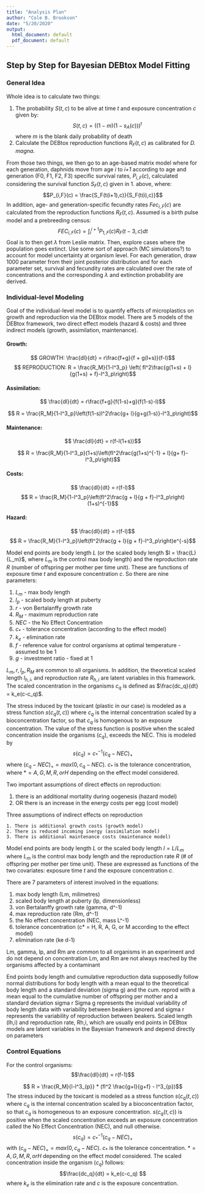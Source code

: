 ```yaml
---
title: "Analysis Plan"
author: "Cole B. Brookson"
date: "5/20/2020"
output:
  html_document: default
  pdf_document: default
---
```

## Step by Step for Bayesian DEBtox Model Fitting

### General Idea

Whole idea is to calculate two things: 

1. The probability $S(t,c)$ to be alive at time $t$ and exposure concentration $c$ given by:
$$ S(t,c) = ((1-m)(1-s_A(c)))^t$$ 
where $m$ is the blank daily probability of death 
2. Calculate the DEBtox reproduction functions $R_F(t,c)$ as calibrated for *D. magna*. 

From those two things, we then go to an age-based matrix model where for each generation, daphnids move from age *i* to *i+1* according to age and generation (F0, F1, F2, F3) specific survival rates, $P_{i,F}(c)$, calculated considering the survival function $S_{F}(t,c)$ given in 1. above, where: 
$$P_{i,F}(c) = \frac{S_F(t(i+1),c)}{S_F(t(i),c)}$$
In addition, age- and generation-specific fecundty rates $Fec_{i,F}(c)$ are calculated from the reproduction functions $R_F(t,c)$. Assumed is a birth pulse model and a prebreeding census:
$$FEC_{i,F}(c) = \int_{i}^{i+1}P_{1,F}(c)R_F(t-3,c)dt $$
Goal is to then get $\lambda$ from Leslie matrix. Then, explore cases where the population goes extinct. Use some sort of approach (MC simulations?) to account for model uncertainty at organism level. For each generation, draw 1000 parameter from their joint posterior distribution and for each parameter set, survival and fecundity rates are calculated over the rate of concentrations and the corresponding $\lambda$ and extinction probability are derived.

### Individual-level Modeling

Goal of the individual-level model is to quantify effects of microplastics on growth and reproduction via the DEBtox model. There are 5 models of the DEBtox framework, two direct effect models (hazard & costs) and three indirect models (growth, assimilation, maintenance).

#### Growth:
$$ GROWTH: \frac{dl}{dt} = r\frac{f+g}{f + g(l+s)}(f-l)$$
$$ REPRODUCTION: R = \frac{R_M}{1-l^3_p} \left( fl^2\frac{g(1+s) + l}{g(1+s) + f}-l^3_p\right)$$

#### Assimilation:
$$ \frac{dl}{dt} = r\frac{f+g}{f(1-s)+g}(f(1-s)-l)$$

$$ R = \frac{R_M}{1-l^3_p}\left(f(1-s)l^2\frac{g+ l}{g+g(1-s)}-l^3_p\right)$$

#### Maintenance:
$$ \frac{dl}{dt} = r(f-l(1+s))$$

$$ R = \frac{R_M}{1-l^3_p}(1+s)\left(fl^2\frac{g(1+s)^{-1} + l}{g+ f}-l^3_p\right)$$

#### Costs:
$$ \frac{dl}{dt} = r(f-l)$$
$$ R = \frac{R_M}{1-l^3_p}\left(fl^2\frac{g + l}{g + f}-l^3_p\right)(1+s)^{-1}$$

#### Hazard:
$$ \frac{dl}{dt} = r(f-l)$$
$$ R = \frac{R_M}{1-l^3_p}\left(fl^2\frac{g + l}{g + f}-l^3_p\right)e^{-s}$$

Model end points are body length $L$ (or the scaled body length $l = \frac{L}{L_m}$, where $L_m$ is the control max body length) and the reproduction rate $R$ (number of offspring per mother per time unit). These are functions of exposure time $t$ and exposure concentration $c$. So there are nine parameters:

1. $L_m$ - max body length
2. $l_p$ - scaled body length at puberty
3. $r$ - von Bertalanffy growth rate
4. $R_M$ - maximum reproduction rate 
5. $NEC$ - the No Effect Concentration
6. $c_*$ - tolerance concentration (according to the effect model)
7. $k_e$ - elimination rate
8. $f$ - reference value for control organisms at optimal temperature - assumed to be 1
9. $g$ - investment ratio - fixed at 1

$L_m, r, l_p, R_M$ are common to all organisms. In addition, the theoretical scaled length $l_{h,i}$, and reproduction rate $R_{h,i}$ are latent variables in this framework. The scaled concentration in the organisms $c_{q}$ is defined as $\frac{dc_q}{dt} = k_e(c-c_q)$. 

The stress induced by the toxicant (plastic in our case) is modeled as a stress function $s(c_q(t,c))$ where $c_q$ is the internal concentration scaled by a bioconcentration factor, so that $c_q$ is homogenous to an exposure concentration. The value of the stress function is positive when the scaled concentration inside the organisms ($c_q$), exceeds the NEC. This is modeled by 
$$s(c_q) = c^{-1}_* (c_q - NEC)_+$$ where $(c_q-NEC)_+ = max(0, c_q - NEC)$. $c_*$ is the tolerance concentration, where $* = A, G, M, R, or H$ depending on the effect model considered. 

Two important assumptions of direct effects on reproduction:

1. there is an additional mortality during oogenesis (hazard model)
2. OR there is an increase in the energy costs per egg (cost model)

Three assumptions of indirect effects on reproduction

    1. There is additional growth costs (growth model)
    2. There is reduced incoming inergy (assimilation model)
    3. There is additional maintenance costs (maintenance model)

Model end points are body length $L$ or the scaled body length $l = L/L_m$ where $L_m$ is the control max body length and the reproduction rate $R$ (# of offspring per mother per time unit). These are expressed as functions of the two covariates: exposure time $t$ and the exposure concentration $c$. 

There are 7 parameters of interest involved in the equations:

1. max body length (Lm, milimetres)
2. scaled body length at puberty (lp, dimensionless)
3. von Bertalanffy growth rate (gamma, d^-1)
4. max reproduction rate (Rm,   d^-1)
5. the No effect concentration (NEC, mass L^-1)
6. tolerance concentration (c* = H, R, A, G, or M according to the effect model)
7. elimination rate (ke d-1)

Lm, gamma, lp, and Rm are common to all organisms in an experiment and do not depend on concentration
Lm, and Rm are not always reached by the organisms affected by a contaminant

End points body length and cumulative reproduction data supposedly follow normal distributions
for body length with a mean equal to the theoretical body length and a standard deviation (sigma g)
and the cum. reprod with a mean equal to the cumulative number of offspring per mother and a standard deviation sigma r
Sigma g represents the invidual variability of body length data with variability between beakers ignored
and sigma r represents the variability of reproduction between beakers. Scaled length (lh,i) and reproduction rate, Rh,i, 
which are usually end points in DEBtox models are latent variables in the Bayesian framework and depend directly on parameters

### Control Equations

For the control organisms:
$$\frac{dl}{dt} = r(f-1)$$

$$ R = \frac{R_M}{l-l^3_{p}} * (fl^2 \frac{g+l}{g+f} - l^3_{p})$$
The stress induced by the toxicant is modeled as a stress function $s(c_q(t,c))$ where $c_q$ is the internal concentration scaled by a bioconcentration factor, so that $c_q$ is homogeneous to an exposure concentration. $s(c_q(t,c))$ is positive when the scaled concentration exceeds an exposure concentration called the No Effect Concentration (NEC), and null otherwise. 
$$s(c_q) = c^{-1}_*(c_q - NEC)_+$$
with $(c_q-NEC)_+ = max(0, c_q-NEC)$. $c_*$ is the tolerance concentration. $* = A, G, M, R, or H$ depending on the effect model considered. The scaled concentration inside the organism ($c_q$) follows:
$$\frac{dc_q}{dt} = k_e(c-c_q) $$
where $k_e$ is the elimination rate and $c$ is the exposure concentration. 



 









